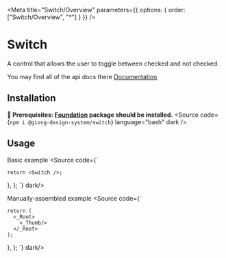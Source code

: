 
<Meta title="Switch/Overview" parameters={{ options: { order: ["Switch/Overview", "*"] } }} />

# Switch

A control that allows the user to toggle between checked and not checked.

You may find all of the api docs there [Documentation](https://www.radix-ui.com/primitives/docs/components/switch)

## Installation
<strong> 🚩 Prerequisites: [Foundation](/docs/foundations-overview--docs) package should be installed.</strong>
<Source code={`npm i @giosg-design-system/switch`} language="bash" dark />

## Usage

<Subtitle>Basic example</Subtitle>
<Source code={`

    return <Switch />;
  },
};
`}  dark/>

<Subtitle>Manually-assembled example</Subtitle>
<Source code={`

    return (
      <_Root>
        <_Thumb/>
      </_Root>
    );
  },
};
`}  dark/>

<Canvas of={CompStories.Base} dark />
